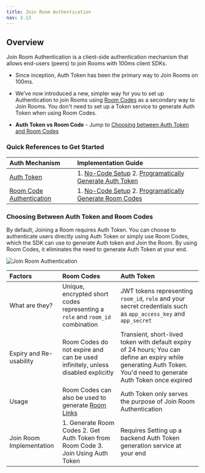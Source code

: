 ```yaml
---
title: Join Room Authentication
nav: 3.13
---
```


## Overview

Join Room Authentication is a client-side authentication mechanism that allows end-users (peers) to join Rooms with 100ms client SDKs. 


<FlexContainer>
<Callout icon="link" title="Two Ways to Join a Room">

- Since inception, Auth Token has been the primary way to Join Rooms on 100ms. 
- We’ve now introduced a new, simpler way for you to set up Authentication to join Rooms using [Room Codes](https://www.100ms.live/docs/concepts/v2/concepts/rooms/room-codes/room-codes) as a secondary way to Join Rooms. You don't need to set up a Token service to generate Auth Token when using Room Codes.

- **Auth Token vs Room Code** - Jump to [Choosing between Auth Token and Room Codes](/concepts/v2/concepts/Authentication/JoinRoomAuthentication#choosing-between-auth-token-and-room-codes)

</Callout>

</FlexContainer>

### Quick References to Get Started

|Auth Mechanism| Implementation Guide |
| :----------- | :---------- |
| [Auth Token](/concepts/v2/concepts/Authentication/AuthToken) | 1. [No-Code Setup](/concepts/v2/concepts/Authentication/AuthToken#no-code-auth-token-setup) 2. [Programatically Generate Auth Token](/concepts/v2/concepts/Authentication/AuthToken#set-up-auth-token-programatically) |
| [Room Code Authentication](/concepts/v2/concepts/Authentication/RoomCodesAuth) | 1. [No-Code Setup](/concepts/v2/concepts/Authentication/RoomCodesAuth#no-code-setup) 2. [Programatically Generate Room Codes](/concepts/v2/concepts/Authentication/RoomCodesAuth#programatically-generate-room-codes) |






### Choosing Between Auth Token and Room Codes

By default, Joining a Room requires Auth Token. You can choose to authenticate users directly using Auth Token or simply use Room Codes, which the SDK can use to generate Auth token and Join the Room. By using Room Codes, it eliminates the need to generate Auth Token at your end.

![Join Room Authentication](/guides/JoinRoomAuthv2.png)


|Factors| Room Codes | Auth Token |
| :------------------------------------------- | :--------------------------------- | :--------------------------------- |
| What are they? | Unique, encrypted short codes representing a `role` and `room_id` combination | JWT tokens representing `room_id`, `role` and your secret credentials such as `app_access_key` and `app_secret` 
| Expiry and Re-usability | Room Codes do not expire and can be used infinitely, unless disabled explicitly  | Transient, short-lived token with default expiry of 24 hours; You can define an expiry while generating Auth Token. You'd need to generate Auth Token once expired  |
| Usage  | Room Codes can also be used to generate [Room Links](https://www.100ms.live/docs/concepts/v2/concepts/rooms/room-links)  | Auth Token only serves the purpose of Join Room Authentication  |
| Join Room Implementation | 1. Generate Room Codes 2. Get Auth Token from Room Code 3. Join Using Auth Token | Requires Setting up a backend Auth Token generation service at your end | 



